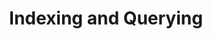 ---
id: indexing-querying
title: Indexing and Querying
sidebar_label: Indexin
slug: /guides/indexing-querying

---